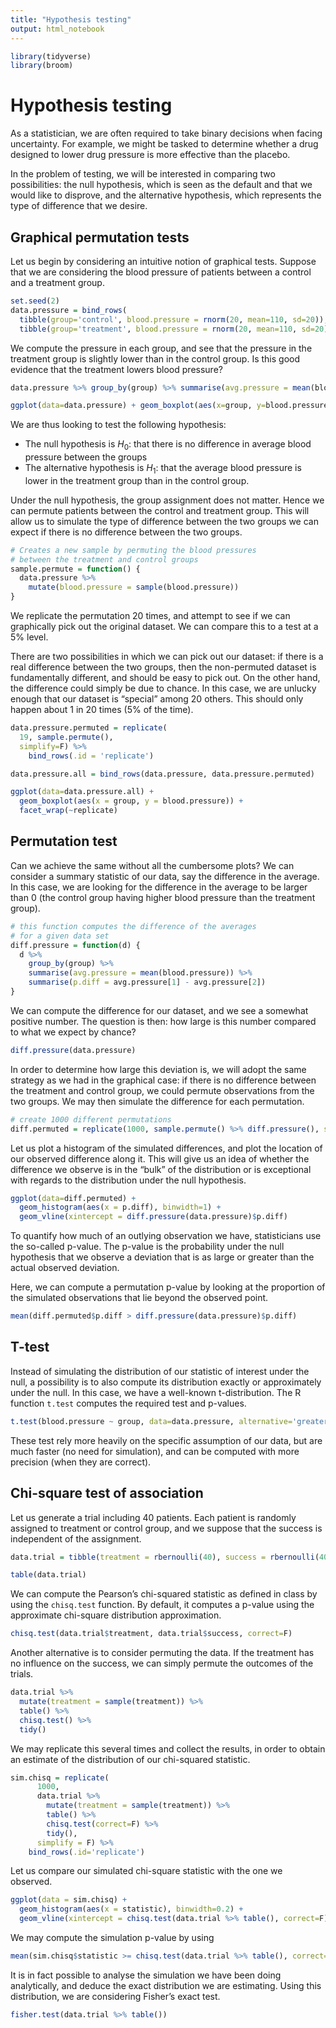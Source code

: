 ```yaml
---
title: "Hypothesis testing"
output: html_notebook
---
```


```r
library(tidyverse)
library(broom)
```


# Hypothesis testing

As a statistician, we are often required to take binary decisions when facing uncertainty.
For example, we might be tasked to determine whether a drug designed to lower drug
pressure is more effective than the placebo.

In the problem of testing, we will be interested in comparing two possibilities: the
null hypothesis, which is seen as the default and that we would like to disprove,
and the alternative hypothesis, which represents the type of difference that we
desire.

## Graphical permutation tests

Let us begin by considering an intuitive notion of graphical tests.
Suppose that we are considering the blood pressure of patients between
a control and a treatment group.

```r
set.seed(2)
data.pressure = bind_rows(
  tibble(group='control', blood.pressure = rnorm(20, mean=110, sd=20)),
  tibble(group='treatment', blood.pressure = rnorm(20, mean=110, sd=20)))
```

We compute the pressure in each group, and see that the pressure in the treatment group
is slightly lower than in the control group. Is this good evidence that the treatment
lowers blood pressure?
```r
data.pressure %>% group_by(group) %>% summarise(avg.pressure = mean(blood.pressure))
```

```r
ggplot(data=data.pressure) + geom_boxplot(aes(x=group, y=blood.pressure))
```

We are thus looking to test the following hypothesis:

- The null hypothesis is $H_0$: that there is no difference in average blood pressure between
the groups
- The alternative hypothesis is $H_1$: that the average blood pressure is lower in the
treatment group than in the control group.

Under the null hypothesis, the group assignment does not matter. Hence we can permute
patients between the control and treatment group. This will allow us to simulate the
type of difference between the two groups we can expect if there is no difference
between the two groups.
```r
# Creates a new sample by permuting the blood pressures
# between the treatment and control groups
sample.permute = function() {
  data.pressure %>%
    mutate(blood.pressure = sample(blood.pressure))
}
```

We replicate the permutation 20 times, and attempt to see if we can graphically
pick out the original dataset. We can compare this to a test at a 5\% level.

There are two possibilities in which we can pick out our dataset: if there is
a real difference between the two groups, then the non-permuted dataset is
fundamentally different, and should be easy to pick out. On the other hand,
the difference could simply be due to chance. In this case, we are unlucky
enough that our dataset is "special" among 20 others. This should only happen
about 1 in 20 times (5\% of the time).

```r
data.pressure.permuted = replicate(
  19, sample.permute(),
  simplify=F) %>%
    bind_rows(.id = 'replicate')

data.pressure.all = bind_rows(data.pressure, data.pressure.permuted)
```

```r
ggplot(data=data.pressure.all) +
  geom_boxplot(aes(x = group, y = blood.pressure)) +
  facet_wrap(~replicate)
```

## Permutation test

Can we achieve the same without all the cumbersome plots? We can consider a summary
statistic of our data, say the difference in the average. In this case, we are looking
for the difference in the average to be larger than 0 (the control group having higher
blood pressure than the treatment group).

```r
# this function computes the difference of the averages
# for a given data set
diff.pressure = function(d) {
  d %>%
    group_by(group) %>%
    summarise(avg.pressure = mean(blood.pressure)) %>%
    summarise(p.diff = avg.pressure[1] - avg.pressure[2])
}
```

We can compute the difference for our dataset, and we see a somewhat positive number.
The question is then: how large is this number compared to what we expect by chance?
```r
diff.pressure(data.pressure)
```

In order to determine how large this deviation is, we will adopt the same strategy
as we had in the graphical case: if there is no difference between the treatment and
control group, we could permute observations from the two groups. We may then simulate
the difference for each permutation.
```r
# create 1000 different permutations
diff.permuted = replicate(1000, sample.permute() %>% diff.pressure(), simplify=F) %>% bind_rows() 
```

Let us plot a histogram of the simulated differences, and plot the location of
our observed difference along it. This will give us an idea of whether the difference
we observe is in the "bulk" of the distribution or is exceptional with regards
to the distribution under the null hypothesis.
```r
ggplot(data=diff.permuted) +
  geom_histogram(aes(x = p.diff), binwidth=1) +
  geom_vline(xintercept = diff.pressure(data.pressure)$p.diff)
```

To quantify how much of an outlying observation we have, statisticians use
the so-called p-value. The p-value is the probability under the null hypothesis
that we observe a deviation that is as large or greater than the actual
observed deviation.

Here, we can compute a permutation p-value by looking at the proportion
of the simulated observations that lie beyond the observed point.
```r
mean(diff.permuted$p.diff > diff.pressure(data.pressure)$p.diff)
```

## T-test

Instead of simulating the distribution of our statistic of interest under the null,
a possibility is to also compute its distribution exactly or approximately under the
null. In this case, we have a well-known t-distribution. The R function `t.test`
computes the required test and p-values.

```r
t.test(blood.pressure ~ group, data=data.pressure, alternative='greater', var.equal=T)
```

These test rely more heavily on the specific assumption of our data, but are
much faster (no need for simulation), and can be computed with more precision
(when they are correct).

## Chi-square test of association

Let us generate a trial including 40 patients. Each patient is randomly
assigned to treatment or control group, and we suppose that the success
is independent of the assignment.
```r
data.trial = tibble(treatment = rbernoulli(40), success = rbernoulli(40))

table(data.trial)
```


We can compute the Pearson's chi-squared statistic as defined in class
by using the `chisq.test` function. By default, it computes a p-value
using the approximate chi-square distribution approximation.
```r
chisq.test(data.trial$treatment, data.trial$success, correct=F)
```


Another alternative is to consider permuting the data. If the treatment
has no influence on the success, we can simply permute the outcomes
of the trials.
```r
data.trial %>%
  mutate(treatment = sample(treatment)) %>%
  table() %>%
  chisq.test() %>%
  tidy()
```

We may replicate this several times and collect the results, in order to
obtain an estimate of the distribution of our chi-squared statistic.
```r
sim.chisq = replicate(
      1000,
      data.trial %>%
        mutate(treatment = sample(treatment)) %>%
        table() %>%
        chisq.test(correct=F) %>%
        tidy(),
      simplify = F) %>%
    bind_rows(.id='replicate')
```

Let us compare our simulated chi-square statistic with the one we observed.

```r
ggplot(data = sim.chisq) +
  geom_histogram(aes(x = statistic), binwidth=0.2) +
  geom_vline(xintercept = chisq.test(data.trial %>% table(), correct=F)$statistic)
```

We may compute the simulation p-value by using
```r
mean(sim.chisq$statistic >= chisq.test(data.trial %>% table(), correct=F)$statistic)
```

It is in fact possible to analyse the simulation we have been doing
analytically, and deduce the exact distribution we are estimating.
Using this distribution, we are considering Fisher's exact test.
```r
fisher.test(data.trial %>% table())
```

